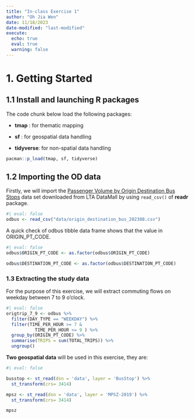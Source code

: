 ```yaml
---
title: "In-class Exercise 1"
author: "Oh Jia Wen"
date: 11/18/2023
date-modified: "last-modified"
execute: 
  echo: true
  eval: true
  warning: false
---
```


# 1. Getting Started

## 1.1 Install and launching R packages

The code chunk below load the following packages:

-   **tmap** : for thematic mapping

-   **sf** : for geospatial data handling

-   **tidyverse**: for non-spatial data handling

```r
pacman::p_load(tmap, sf, tidyverse)
```

## 1.2 Importing the OD data

Firstly, we will import the [Passenger Volume by Origin Destination Bus Stops]{.underline} data set downloaded from LTA DataMall by using `read_csv()` of **readr** package.

```r
#| eval: false
odbus <- read_csv("data/origin_destination_bus_202308.csv")
```

A quick check of odbus tibble data frame shows that the value in ORIGIN_PT_CODE.

```r
#| eval: false
odbus$ORIGIN_PT_CODE <- as.factor(odbus$ORIGIN_PT_CODE)

odbus$DESTINATION_PT_CODE <- as.factor(odbus$DESTINATION_PT_CODE)
```

### 1.3 Extracting the study data

For the purpose of this exercise, we will extract commuting flows on weekday between 7 to 9 o'clock.

```r
#| eval: false
origtrip_7_9 <- odbus %>%
  filter(DAY_TYPE == "WEEKDAY") %>%
  filter(TIME_PER_HOUR >= 7 &
           TIME_PER_HOUR <= 9 ) %>%
  group_by(ORIGIN_PT_CODE) %>%
  summarise(TRIPS = sum(TOTAL_TRIPS)) %>%
  ungroup()
```

**Two geospatial data** will be used in this exercise, they are:

```r
#| eval: false

busstop <- st_read(dsn = 'data', layer = 'BusStop') %>%
  st_transform(crs= 3414)

```

```r
mpsz <- st_read(dsn = 'data', layer = 'MPSZ-2019') %>%
  st_transform(crs= 3414)

mpsz
```
